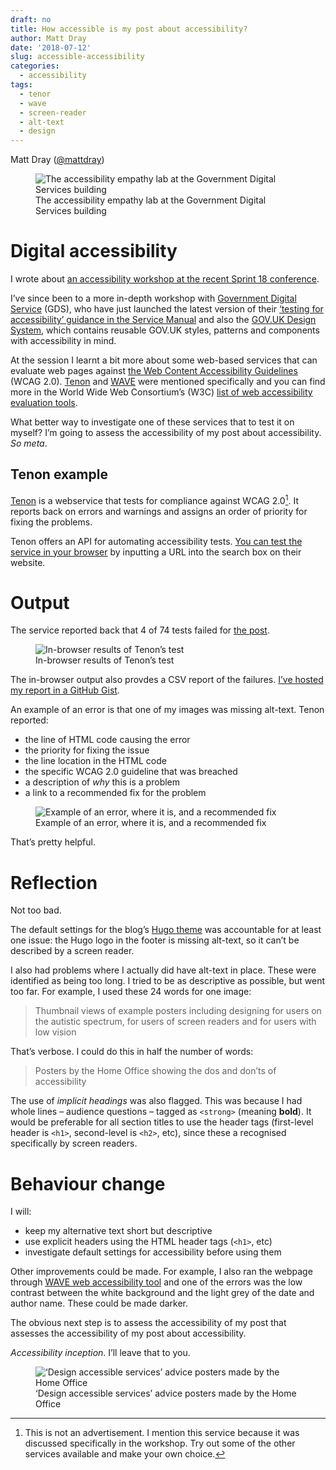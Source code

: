 ```yaml
---
draft: no
title: How accessible is my post about accessibility?
author: Matt Dray
date: '2018-07-12'
slug: accessible-accessibility
categories:
  - accessibility
tags:
  - tenor
  - wave
  - screen-reader
  - alt-text
  - design
---
```


Matt Dray ([\@mattdray](https://www.twitter.com/mattdray))

![The accessibility empathy lab at the Government Digital Services building](/post/2018-07-12-how-accessible-is-my-post-about-accessibility_files/accessibility-workshop.jpg)

# Digital accessibility

I wrote about [an accessibility workshop at the recent Sprint 18 conference](https://www.rostrum.blog/2018/05/12/accessibility-workshop-at-sprint18/).

I've since been to a more in-depth workshop with [Government Digital Service](https://gds.blog.gov.uk/) (GDS), who have just launched the latest version of their ['testing for accessibility' guidance in the Service Manual](https://www.gov.uk/service-manual/technology/testing-for-accessibility)  and also the [GOV.UK Design System](https://design-system.service.gov.uk/), which contains reusable GOV.UK styles, patterns and components with accessibility in mind.

At the session I learnt a bit more about some web-based services that can evaluate web pages against [the Web Content Accessibility Guidelines](https://www.w3.org/TR/WCAG20/) (WCAG 2.0). [Tenon](https://tenon.io/) and [WAVE](https://wave.webaim.org/) were mentioned specifically and you can find more in the World Wide Web Consortium's (W3C) [list of web accessibility evaluation tools](https://www.w3.org/WAI/ER/tools/).

What better way to investigate one of these services that to test it on myself? I'm going to assess the accessibility of my post about accessibility. *So meta*.

## Tenon example

[Tenon](https://tenon.io/) is a webservice that tests for compliance against WCAG 2.0[^tenon]. It reports back on errors and warnings and assigns an order of priority for fixing the problems.

Tenon offers an API for automating accessibility tests. [You can test the service in your browser](https://tenon.io/) by inputting a URL into the search box on their website.

# Output

The service reported back that 4 of 74 tests failed for [the post](https://www.rostrum.blog/2018/05/12/accessibility-workshop-at-sprint18/).

![In-browser results of Tenon’s test](/post/2018-07-12-how-accessible-is-my-post-about-accessibility_files/tenon-issues.png)

The in-browser output also provdes a CSV report of the failures. [I've hosted my report in a GitHub Gist](https://gist.github.com/matt-dray/921a77981c95cdbb55acb206c5167dd2).

An example of an error is that one of my images was missing alt-text. Tenon reported:

* the line of HTML code causing the error
* the priority for fixing the issue
* the line location in the HTML code
* the specific WCAG 2.0 guideline that was breached
* a description of *why* this is a problem
* a link to a recommended fix for the problem

![Example of an error, where it is, and a recommended fix](/post/2018-07-12-how-accessible-is-my-post-about-accessibility_files/tenon-error.png)

That's pretty helpful. 

# Reflection

Not too bad.

The default settings for the blog's [Hugo theme](https://gohugo.io/) was accountable for at least one issue: the Hugo logo in the footer is missing alt-text, so it can't be described by a screen reader.

I also had problems where I actually did have alt-text in place. These were identified as being too long. I tried to be as descriptive as possible, but went too far. For example, I used these 24 words for one image:

>Thumbnail views of example posters including designing for users on the autistic spectrum, for users of screen readers and for users with low vision

That's verbose. I could do this in half the number of words:

>Posters by the Home Office showing the dos and don'ts of accessibility

The use of *implicit headings* was also flagged. This was because I had whole lines -- audience questions -- tagged as `<strong>` (meaning **bold**). It would be preferable for all section titles to use the header tags (first-level header is `<h1>`, second-level is `<h2>`, etc), since these a recognised specifically by screen readers.

# Behaviour change

I will:

* keep my alternative text short but descriptive
* use explicit headers using the HTML header tags (`<h1>`, etc)
* investigate default settings for accessibility before using them

Other improvements could be made. For example, I also ran the webpage through [WAVE web accessibility tool](https://wave.webaim.org/) and one of the errors was the low contrast between the white background and the light grey of the date and author name. These could be made darker.

The obvious next step is to assess the accessibility of my post that assesses the accessibility of my post about accessibility.

*Accessibility inception*. I'll leave that to you.

![‘Design accessible services’ advice posters made by the Home Office](/post/2018-07-12-how-accessible-is-my-post-about-accessibility_files/accessibility-posters.jpg)

[^tenon]: This is not an advertisement. I mention this service because it was discussed specifically in the workshop. Try out some of the other services available and make your own choice.
